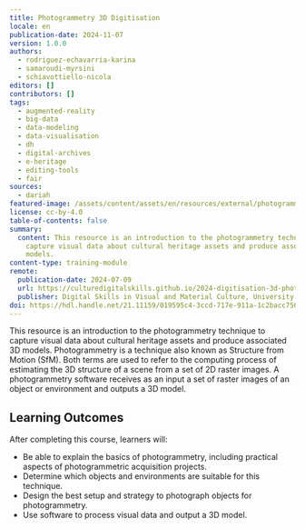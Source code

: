 ```yaml
---
title: Photogrammetry 3D Digitisation
locale: en
publication-date: 2024-11-07
version: 1.0.0
authors:
  - rodriguez-echavarria-karina
  - samaroudi-myrsini
  - schiavottiello-nicola
editors: []
contributors: []
tags:
  - augmented-reality
  - big-data
  - data-modeling
  - data-visualisation
  - dh
  - digital-archives
  - e-heritage
  - editing-tools
  - fair
sources:
  - dariah
featured-image: /assets/content/assets/en/resources/external/photogrammetry-3d-digitisation/featured-image.png
license: cc-by-4.0
table-of-contents: false
summary:
  content: This resource is an introduction to the photogrammetry technique to
    capture visual data about cultural heritage assets and produce associated 3D
    models.
content-type: training-module
remote:
  publication-date: 2024-07-09
  url: https://culturedigitalskills.github.io/2024-digitisation-3d-photogrammetry/
  publisher: Digital Skills in Visual and Material Culture, University of Brighton
doi: https://hdl.handle.net/21.11159/019595c4-3ccd-717e-911a-1c2bacc75038
---
```

This resource is an introduction to the photogrammetry technique to capture visual data about cultural heritage assets and produce associated 3D models. Photogrammetry is a technique also known as Structure from Motion (SfM). Both terms are used to refer to the computing process of estimating the 3D structure of a scene from a set of 2D raster images. A photogrammetry software receives as an input a set of raster images of an object or environment and outputs a 3D model.

## **Learning Outcomes**

After completing this course, learners will:

* Be able to explain the basics of photogrammetry, including practical aspects of photogrammetric acquisition projects.
* Determine which objects and environments are suitable for this technique.
* Design the best setup and strategy to photograph objects for photogrammetry.
* Use software to process visual data and output a 3D model.

<ExternalResource title="Interested in learning more?" subtitle="Check out the tutorial Photogrammetry 3D Digitisation" url="https://culturedigitalskills.github.io/2024-digitisation-3d-photogrammetry/" />
